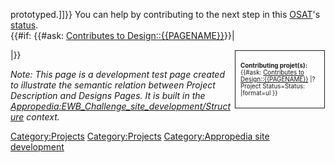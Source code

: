 {{Statusboxtop}}
{{status-base|yellow|[[:Category:Status#Status:Prototype{{!}} prototyped.]]}}
You can help by contributing to the next step in this [[OSAT]]'s [[:Category:Status|status]].
{{boxbottom}}<br>
{{#if: {{#ask: [[Category:Projects]] [[Contributes to Design::{{PAGENAME}}]]}}|
<div style=
"border:1px solid;
 padding:8px;
 margin:1px;
 font-size:70%;
 width: 25%;
 float: right;
 background-color:">
'''Contributing projet(s):<br />'''
{{#ask: [[Category:Projects]] [[Contributes to Design::{{PAGENAME}}]]
|?Project Status=Status:
|format=ul
}}
</div>
|}}

''Note: This page is a development test page created to illustrate the semantic relation between Project Description and Designs Pages. It is built in the [[Appropedia:EWB_Challenge_site_development/Structure]] context.''

{{Contributing projects}}

[[Category:Appropedia site development]]